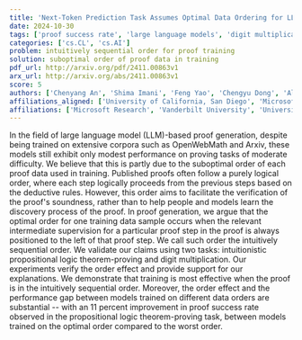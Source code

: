```yaml
---
title: 'Next-Token Prediction Task Assumes Optimal Data Ordering for LLM Training in Proof Generation'
date: 2024-10-30
tags: ['proof success rate', 'large language models', 'digit multiplication', 'data ordering', 'proof generation', 'training performance', 'intuitionistic propositional logic', 'order effect']
categories: ['cs.CL', 'cs.AI']
problem: intuitively sequential order for proof training
solution: suboptimal order of proof data in training
pdf_url: http://arxiv.org/pdf/2411.00863v1
arx_url: http://arxiv.org/abs/2411.00863v1
score: 5
authors: ['Chenyang An', 'Shima Imani', 'Feng Yao', 'Chengyu Dong', 'Ali Abbasi', 'Harsh Shrivastava', 'Samuel Buss', 'Jingbo Shang', 'Gayathri Mahalingam', 'Pramod Sharma', 'Maurice Diesendruck']
affiliations_aligned: ['University of California, San Diego', 'Microsoft Research', 'University of California, San Diego', 'University of California, San Diego', 'Vanderbilt University', 'Microsoft Research', 'University of California, San Diego', 'University of California, San Diego', 'Microsoft Research', 'Microsoft Research', 'Microsoft Research']
affiliations: ['Microsoft Research', 'Vanderbilt University', 'University of California, San Diego']
---
```



In the field of large language model (LLM)-based proof generation, despite being trained on extensive corpora such as OpenWebMath and Arxiv, these models still exhibit only modest performance on proving tasks of moderate difficulty. We believe that this is partly due to the suboptimal order of each proof data used in training. Published proofs often follow a purely logical order, where each step logically proceeds from the previous steps based on the deductive rules. However, this order aims to facilitate the verification of the proof's soundness, rather than to help people and models learn the discovery process of the proof. In proof generation, we argue that the optimal order for one training data sample occurs when the relevant intermediate supervision for a particular proof step in the proof is always positioned to the left of that proof step. We call such order the intuitively sequential order. We validate our claims using two tasks: intuitionistic propositional logic theorem-proving and digit multiplication. Our experiments verify the order effect and provide support for our explanations. We demonstrate that training is most effective when the proof is in the intuitively sequential order. Moreover, the order effect and the performance gap between models trained on different data orders are substantial -- with an 11 percent improvement in proof success rate observed in the propositional logic theorem-proving task, between models trained on the optimal order compared to the worst order.